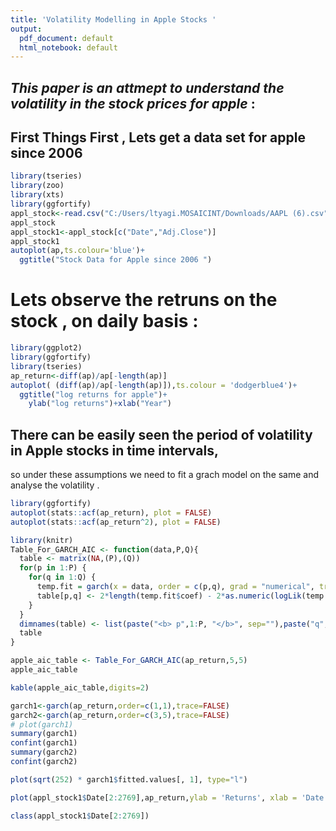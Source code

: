 ```yaml
---
title: 'Volatility Modelling in Apple Stocks '
output:
  pdf_document: default
  html_notebook: default
---
```


## *This paper is an attmept to understand the volatility in the stock prices for apple* : 

## First Things First , Lets get a data set for apple since 2006
```r

library(tseries)
library(zoo)
library(xts)
library(ggfortify)
appl_stock<-read.csv("C:/Users/ltyagi.MOSAICINT/Downloads/AAPL (6).csv")
appl_stock
appl_stock1<-appl_stock[c("Date","Adj.Close")]
appl_stock1
autoplot(ap,ts.colour='blue')+
  ggtitle("Stock Data for Apple since 2006 ")


```
# Lets observe the retruns on the stock , on daily basis : 


```r
library(ggplot2)
library(ggfortify)
library(tseries)
ap_return<-diff(ap)/ap[-length(ap)]
autoplot( (diff(ap)/ap[-length(ap)]),ts.colour = 'dodgerblue4')+
  ggtitle("log returns for apple")+ 
    ylab("log returns")+xlab("Year")
```


## There can be easily seen the period of volatility in Apple stocks in time intervals, 
so under these assumptions we need to fit a grach model on the same and analyse the volatility .
```r
library(ggfortify)
autoplot(stats::acf(ap_return), plot = FALSE)
autoplot(stats::acf(ap_return^2), plot = FALSE)

```

```r
library(knitr) 
Table_For_GARCH_AIC <- function(data,P,Q){
  table <- matrix(NA,(P),(Q))
  for(p in 1:P) {
    for(q in 1:Q) {
      temp.fit = garch(x = data, order = c(p,q), grad = "numerical", trace = FALSE)
      table[p,q] <- 2*length(temp.fit$coef) - 2*as.numeric(logLik(temp.fit))
    }
  }
  dimnames(table) <- list(paste("<b> p",1:P, "</b>", sep=""),paste("q",1:Q,sep=""))
  table
}

apple_aic_table <- Table_For_GARCH_AIC(ap_return,5,5)
apple_aic_table

kable(apple_aic_table,digits=2)

```

```r
garch1<-garch(ap_return,order=c(1,1),trace=FALSE)
garch2<-garch(ap_return,order=c(3,5),trace=FALSE)
# plot(garch1)
summary(garch1)
confint(garch1)
summary(garch2)
confint(garch2)

```





```r

plot(sqrt(252) * garch1$fitted.values[, 1], type="l")

```

```r
plot(appl_stock1$Date[2:2769],ap_return,ylab = 'Returns', xlab = 'Date',type='b', main ='Garch(1,1)',lwd=1)

```

```r
class(appl_stock1$Date[2:2769])

```

